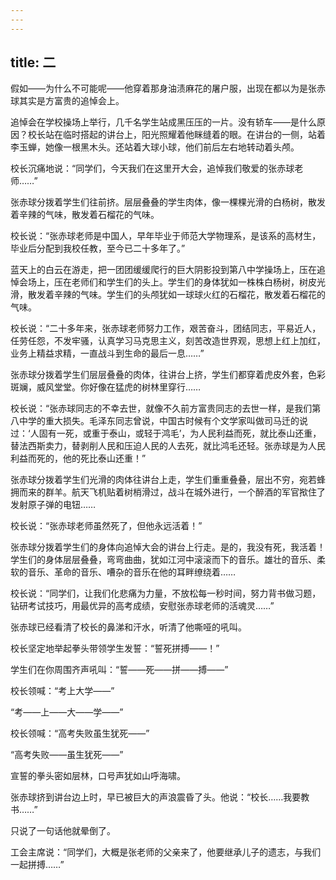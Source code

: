 ```yaml
---
---
---
```

title: 二
---




假如——为什么不可能呢——他穿着那身油渍麻花的屠户服，出现在都以为是张赤球其实是方富贵的追悼会上。

追悼会在学校操场上举行，几千名学生站成黑压压的一片。没有轿车——是什么原因？校长站在临时搭起的讲台上，阳光照耀着他眯缝着的眼。在讲台的一侧，站着李玉蝉，她像一根黑木头。还站着大球小球，他们前后左右地转动着头颅。

校长沉痛地说：“同学们，今天我们在这里开大会，追悼我们敬爱的张赤球老师……”

张赤球分拨着学生们往前挤。层层叠叠的学生肉体，像一棵棵光滑的白杨树，散发着辛辣的气味，散发着石榴花的气味。

校长说：“张赤球老师是中国人，早年毕业于师范大学物理系，是该系的高材生，毕业后分配到我校任教，至今已二十多年了。”

蓝天上的白云在游走，把一团团缓缓爬行的巨大阴影投到第八中学操场上，压在追悼会场上，压在老师们和学生们的头上。学生们的身体犹如一株株白杨树，树皮光滑，散发着辛辣的气味。学生们的头颅犹如一球球火红的石榴花，散发着石榴花的气味。

校长说：“二十多年来，张赤球老师努力工作，艰苦奋斗，团结同志，平易近人，任劳任怨，不发牢骚，认真学习马克思主义，刻苦改造世界观，思想上红上加红，业务上精益求精，一直战斗到生命的最后一息……”

张赤球分拨着学生们层层叠叠的肉体，往讲台上挤，学生们都穿着虎皮外套，色彩斑斓，威风堂堂。你好像在猛虎的树林里穿行……

校长说：“张赤球同志的不幸去世，就像不久前方富贵同志的去世一样，是我们第八中学的重大损失。毛泽东同志曾说，中国古时候有个文学家叫做司马迁的说过：‘人固有一死，或重于泰山，或轻于鸿毛’，为人民利益而死，就比泰山还重，替法西斯卖力，替剥削人民和压迫人民的人去死，就比鸿毛还轻。张赤球是为人民利益而死的，他的死比泰山还重！”

张赤球分拨着学生们光滑的肉体往讲台上走，学生们重重叠叠，层出不穷，宛若蜂拥而来的群羊。航天飞机贴着树梢滑过，战斗在城外进行，一个醉酒的军官揿住了发射原子弹的电钮……

校长说：“张赤球老师虽然死了，但他永远活着！”

张赤球分拨着学生们的身体向追悼大会的讲台上行走。是的，我没有死，我活着！学生们的身体层层叠叠，弯弯曲曲，犹如江河中滚滚而下的音乐。雄壮的音乐、柔软的音乐、革命的音乐、嘈杂的音乐在他的耳畔缭绕着……

校长说：“同学们，让我们化悲痛为力量，不放松每一秒时间，努力背书做习题，钻研考试技巧，用最优异的高考成绩，安慰张赤球老师的活魂灵……”

张赤球已经看清了校长的鼻涕和汗水，听清了他嘶哑的吼叫。

校长坚定地举起拳头带领学生发誓：“誓死拼搏——！”

学生们在你周围齐声吼叫：“誓——死——拼——搏——”

校长领喊：“考上大学——”

“考——上——大——学——”

校长领喊：“高考失败虽生犹死——”

“高考失败——虽生犹死——”

宣誓的拳头密如层林，口号声犹如山呼海啸。

张赤球挤到讲台边上时，早已被巨大的声浪震昏了头。他说：“校长……我要教书……”

只说了一句话他就晕倒了。

工会主席说：“同学们，大概是张老师的父亲来了，他要继承儿子的遗志，与我们一起拼搏……”